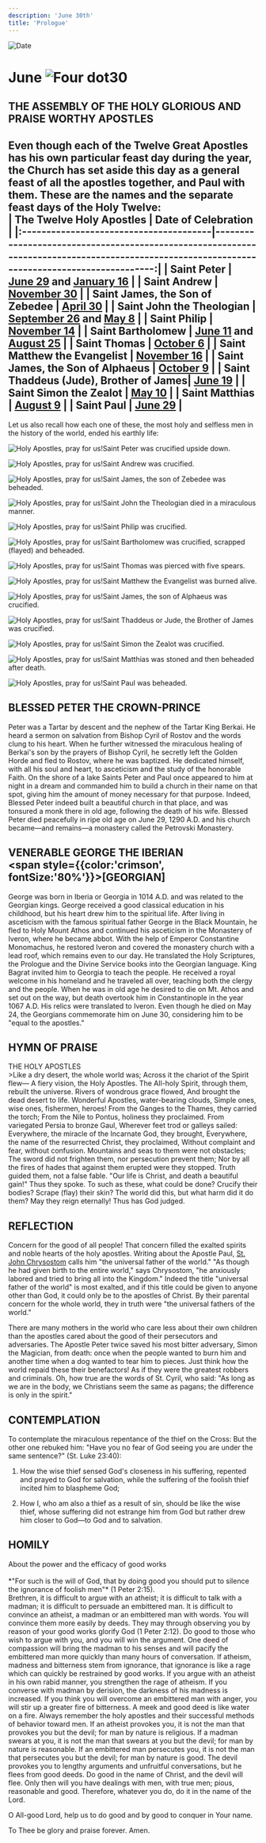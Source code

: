 ```yaml
---
description: 'June 30th'
title: 'Prologue'
---
```


<RunningHead />
<Image src="/title-imprint.png" height={68} width={50} alt="Date" className="title-imprint"/>

# <div id="date">June <Image className="four-dot" src="/four-dot.png" height={15} width={15} alt="Four dot" />30</div>

## THE ASSEMBLY OF THE HOLY GLORIOUS AND PRAISE WORTHY APOSTLES

Even though each of the Twelve Great Apostles has his own particular feast day during the year, the Church has set aside this day as a general feast of all the apostles together, and Paul with them. These are the names and the separate feast days of the Holy Twelve:
<br />
| The Twelve Holy Apostles               | Date of Celebration                                                                                                                         |
|:---------------------------------------|--------------------------------------------------------------------------------------------------------------------------------------------:|
| Saint Peter                            | [June 29](/june/29th#the-holy-apostle-peter) and [January 16](/january/16th#saint-peter-the-apostlethe-chains-of-st-peter)                  |
| Saint Andrew                           | [November 30](/november/30th#the-holy-apostle-andrewthe-first-called)                                                                       |
| Saint James, the Son of Zebedee        | [April 30](/april/30th#the-holy-apostle-james)                                                                                              |
| Saint John the Theologian              | [September 26](/september/26th#saint-john-the-theologian-apostle-and-evangelist) and [May 8](/may/8th#the-holy-apostle-and-evangelist-john) |
| Saint Philip                           | [November 14](/november/14th#the-holy-apostle-philip)                                                                                       |
| Saint Bartholomew                      | [June 11](/june/11th#the-holy-apostle-bartholomew) and [August 25](/august/25th#the-holy-apostle-bartholomew)                               |
| Saint Thomas                           | [October 6](/october/6th#the-holy-apostle-thomas)                                                                                           |
| Saint Matthew the Evangelist           | [November 16](/november/16th#the-holy-apostle-matthew-the-evangelist)                                                                       |
| Saint James, the Son of Alphaeus       | [October 9](/october/9th#the-holy-apostle-james)                                                                                            |
| Saint Thaddeus (Jude), Brother of James| [June 19](/june/19th#the-holy-apostle-judethaddeus)                                                                                         |
| Saint Simon the Zealot                 | [May 10](/may/10th#the-holy-apostle-simon-the-zealot)                                                                                       |
| Saint Matthias                         | [August 9](/august/9th#the-holy-apostle-matthias)                                                                                           |
| Saint Paul                             | [June 29](/june/29th#the-holy-apostle-paul)                                                                                                 |
----------------------------------------------------------------------------------------------------------------------------------------------------------------------------------------

Let us also recall how each one of these, the most holy and selfless men in the history of the world, ended his earthly life:

<Image className="four-dot" src="/four-dot.png" height={15} width={15} alt="Holy Apostles, pray for us!" />Saint Peter was crucified upside down.

<Image className="four-dot" src="/four-dot.png" height={15} width={15} alt="Holy Apostles, pray for us!" />Saint Andrew was crucified.

<Image className="four-dot" src="/four-dot.png" height={15} width={15} alt="Holy Apostles, pray for us!" />Saint James, the son of Zebedee was beheaded.

<Image className="four-dot" src="/four-dot.png" height={15} width={15} alt="Holy Apostles, pray for us!" />Saint John the Theologian died in a miraculous manner.

<Image className="four-dot" src="/four-dot.png" height={15} width={15} alt="Holy Apostles, pray for us!" />Saint Philip was crucified.

<Image className="four-dot" src="/four-dot.png" height={15} width={15} alt="Holy Apostles, pray for us!" />Saint Bartholomew was crucified, scrapped (flayed) and beheaded.

<Image className="four-dot" src="/four-dot.png" height={15} width={15} alt="Holy Apostles, pray for us!" />Saint Thomas was pierced with five spears.

<Image className="four-dot" src="/four-dot.png" height={15} width={15} alt="Holy Apostles, pray for us!" />Saint Matthew the Evangelist was burned alive.

<Image className="four-dot" src="/four-dot.png" height={15} width={15} alt="Holy Apostles, pray for us!" />Saint James, the son of Alphaeus was crucified.

<Image className="four-dot" src="/four-dot.png" height={15} width={15} alt="Holy Apostles, pray for us!" />Saint Thaddeus or Jude, the Brother of James was crucified.

<Image className="four-dot" src="/four-dot.png" height={15} width={15} alt="Holy Apostles, pray for us!" />Saint Simon the Zealot was crucified.

<Image className="four-dot" src="/four-dot.png" height={15} width={15} alt="Holy Apostles, pray for us!" />Saint Matthias was stoned and then beheaded after death.

<Image className="four-dot" src="/four-dot.png" height={15} width={15} alt="Holy Apostles, pray for us!" />Saint Paul was beheaded.

## BLESSED PETER THE CROWN-PRINCE

Peter was a Tartar by descent and the nephew of the Tartar King Berkai. He heard a sermon on salvation from Bishop Cyril of Rostov and the words clung to his heart. When he further witnessed the miraculous healing of Berkai's son by the prayers of Bishop Cyril, he secretly left the Golden Horde and fled to Rostov, where he was baptized. He dedicated himself, with all his soul and heart, to asceticism and the study of the honorable Faith. On the shore of a lake Saints Peter and Paul once appeared to him at night in a dream and commanded him to build a church in their name on that spot, giving him the amount of money necessary for that purpose. Indeed, Blessed Peter indeed built a beautiful church in that place, and was tonsured a monk there in old age, following the death of his wife. Blessed Peter died peacefully in ripe old age on June 29, 1290 A.D. and his church became—and remains—a monastery called the Petrovski Monastery.

## VENERABLE GEORGE THE IBERIAN <br /><span style={{color:'crimson', fontSize:'80%'}}>[GEORGIAN]</span>

George was born in Iberia or Georgia in 1014 A.D. and was related to the Georgian kings. George received a good classical education in his childhood, but his heart drew him to the spiritual life. After living in asceticism with the famous spiritual father George in the Black Mountain, he fled to Holy Mount Athos and continued his asceticism in the Monastery of Iveron, where he became abbot. With the help of Emperor Constantine Monomachus, he restored Iveron and covered the monastery church with a lead roof, which remains even to our day. He translated the Holy Scriptures, the Prologue and the Divine Service books into the Georgian language. King Bagrat invited him to Georgia to teach the people. He received a royal welcome in his homeland and he traveled all over, teaching both the clergy and the people. When he was in old age he desired to die on Mt. Athos and set out on the way, but death overtook him in Constantinople in the year 1067 A.D. His relics were translated to Iveron. Even though he died on May 24, the Georgians commemorate him on June 30, considering him to be "equal to the apostles."


## HYMN OF PRAISE
<div style={{textAlign:'center', color:'crimson', fontWeight:'bold'}}>
THE HOLY APOSTLES
</div>
>Like a dry desert, the whole world was;  
Across it the chariot of the Spirit flew—  
A fiery vision, the Holy Apostles.  
The All-holy Spirit, through them, rebuilt the universe.  
Rivers of wondrous grace flowed,  
And brought the dead desert to life.  
Wonderful Apostles, water-bearing clouds,  
Simple ones, wise ones, fishermen, heroes!  
From the Ganges to the Thames, they carried the torch;  
From the Nile to Pontus, holiness they proclaimed.  
From variegated Persia to bronze Gaul,  
Wherever feet trod or galleys sailed:  
Everywhere, the miracle of the Incarnate God, they brought,  
Everywhere, the name of the resurrected Christ, they proclaimed,  
Without complaint and fear, without confusion.  
Mountains and seas to them were not obstacles;  
The sword did not frighten them, nor persecution prevent them;  
Nor by all the fires of hades that against them erupted were they stopped.  
Truth guided them, not a false fable.  
"Our life is Christ, and death a beautiful gain!"  
Thus they spoke. To such as these, what could be done?  
Crucify their bodies? Scrape (flay) their skin?  
The world did this, but what harm did it do them?  
May they reign eternally! Thus has God judged.  

## REFLECTION

Concern for the good of all people! That concern filled the exalted spirits and noble hearts of the holy apostles. Writing about the Apostle Paul, [St. John Chrysostom](/november/13th) calls him "the universal father of the world." "As though he had given birth to the entire world," says Chrysostom, "he anxiously labored and tried to bring all into the Kingdom." Indeed the title "universal father of the world" is most exalted, and if this title could be given to anyone other than God, it could only be to the apostles of Christ. By their parental concern for the whole world, they in truth were "the universal fathers of the world."

There are many mothers in the world who care less about their own children than the apostles cared about the good of their persecutors and adversaries. The Apostle Peter twice saved his most bitter adversary, Simon the Magician, from death: once when the people wanted to burn him and another time when a dog wanted to tear him to pieces. Just think how the world repaid these their benefactors! As if they were the greatest robbers and criminals. Oh, how true are the words of St. Cyril, who said: "As long as we are in the body, we Christians seem the same as pagans; the difference is only in the spirit."


## CONTEMPLATION

To contemplate the miraculous repentance of the thief on the Cross: But the other one rebuked him: "Have you no fear of God seeing you are under the same sentence?" (St. Luke 23:40):

1. How the wise thief sensed God's closeness in his suffering, repented and prayed to God for salvation, while the suffering of the foolish thief incited him to blaspheme God;

2. How I, who am also a thief as a result of sin, should be like the wise thief, whose suffering did not estrange him from God but rather drew him closer to God—to God and to salvation.


## HOMILY
<div style={{textAlign:'center', color:'crimson', fontWeight:'bold'}}>
About the power and the efficacy of good works
</div>
<br />
<div style={{textAlign:'right'}}>
*"For such is the will of God, that by doing good you should put to silence the ignorance of foolish men"* (1 Peter 2:15).
</div>
Brethren, it is difficult to argue with an atheist; it is difficult to talk with a madman; it is difficult to persuade an embittered man. It is difficult to convince an atheist, a madman or an embittered man with words. You will convince them more easily by deeds. They may through observing you by reason of your good works glorify God (1 Peter 2:12). Do good to those who wish to argue with you, and you will win the argument. One deed of compassion will bring the madman to his senses and will pacify the embittered man more quickly than many hours of conversation. If atheism, madness and bitterness stem from ignorance, that ignorance is like a rage which can quickly be restrained by good works. If you argue with an atheist in his own rabid manner, you strengthen the rage of atheism. If you converse with madman by derision, the darkness of his madness is increased. If you think you will overcome an embittered man with anger, you will stir up a greater fire of bitterness. A meek and good deed is like water on a fire. Always remember the holy apostles and their successful methods of behavior toward men. If an atheist provokes you, it is not the man that provokes you but the devil; for man by nature is religious. If a madman swears at you, it is not the man that swears at you but the devil; for man by nature is reasonable. If an embittered man persecutes you, it is not the man that persecutes you but the devil; for man by nature is good. The devil provokes you to lengthy arguments and unfruitful conversations, but he flees from good deeds. Do good in the name of Christ, and the devil will flee. Only then will you have dealings with men, with true men; pious, reasonable and good. Therefore, whatever you do, do it in the name of the Lord.

O All-good Lord, help us to do good and by good to conquer in Your name.

To Thee be glory and praise forever. Amen.